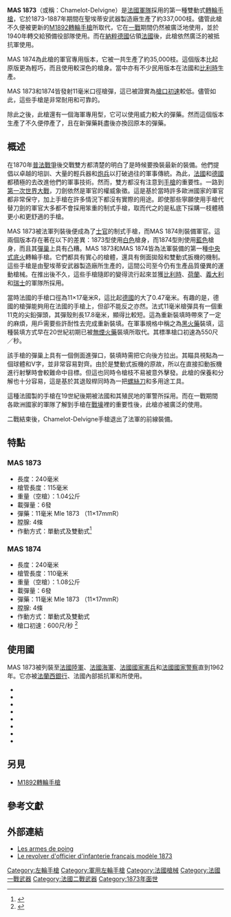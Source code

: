 {{noteTA
|G1=軍事
|G2=長度單位
|G3=Firearms
}}
{{Infobox Weapon
|name= Chamelot-Delvigne
|image= File:MAS 1873-two sides-p1030119.jpg
|image_size= 300px
|caption= MAS 1874（上）與MAS 1873（下）
|origin= {{flagcountry|French Third Republic}}
|type= [[轉輪手槍|轉輪手槍]]
<!-- 種類選擇 -->
|is_ranged= YES
|is_bladed=
|is_explosive=
|is_artillery=
|is_vehicle=
|is_missile=
|is_UK=
<!-- 服役記錄 -->
|service= 1873—1962年
|used_by=
|wars= 法國[[法國殖民地|殖民]][[戰爭|戰爭]]<br/>[[摩納哥革命|摩納哥革命]]<br/>[[一戰|一戰]]<br/>[[二戰|二戰]]
<!-- 生產歷史 -->
|designer= Henri-Gustave Delvigne<br/>J. Chamelot
|design_date=
|manufacturer= 聖埃蒂安武器製造廠（Manufacture d'armes de Saint-Étienne）
|unit_cost=
|production_date= 1873—1887年
|number= 33,700把
|variants= 
<!-- 基本規格 -->
|spec_label=
|weight= 1.04公斤
|length= 240毫米
|part_length= 115毫米
|width=
|height=
|diameter=
|wingspan=
|crew=
<!-- 投射武器規格 --> 
|cartridge= {{tsl|en|11mm French Ordnance|11毫米M1873}}
|caliber= 11毫米
|barrels=
|action= {{tsl|en|Trigger (firearms)|雙動式}}
|rate= 20—30發／分鐘
|velocity= 
|energy= 
|range= 
|max_range= 50米
|feed= 6發[[彈巢|彈巢]]
|sights= V型缺口及準星
}}

'''MAS 1873'''（或稱：Chamelot-Delvigne）是[[法國軍隊|法國軍隊]]採用的第一種雙動式[[轉輪手槍|轉輪手槍]]，它於1873-1887年期間在聖埃蒂安武器製造廠生產了約337,000枝。儘管此槍不久便被更新的[[M1892轉輪手槍|M1892轉輪手槍]]所取代，它在[[一戰|一戰]]期間仍然被廣泛地使用，並於1940年轉交給預備役部隊使用。而在[[納粹德國|納粹德國]]佔領[[法國|法國]]後，此槍依然廣泛的被抵抗軍使用。

MAS 1874為此槍的軍官專用版本，它被一共生產了約35,000枝。這個版本比起原版更為輕巧，而且使用較深色的槍身。當中亦有不少民用版本在法國和[[比利時|比利時]]生產。

MAS 1873和1874皆發射11毫米口徑槍彈，這已被證實為[[槍口初速|槍口初速]]較低。儘管如此，這些手槍是非常耐用和可靠的。

除此之後，此槍還有一個海軍專用型，它可以使用威力較大的彈藥。然而這個版本生產了不久便停產了，且在新彈藥耗盡後亦換回原本的彈藥。

== 概述 ==
在1870年[[普法戰爭|普法戰爭]]後交戰雙方都清楚的明白了是時候要換裝最新的裝備。他們提倡以卓越的培訓、大量的輕兵器和[[炮兵|炮兵]]以打破過往的軍事傳統。為此，[[法蘭西第三共和國|法國]]和[[德意志第二帝國|德國]]都積極的去改進他們的軍事技術。然而，雙方都沒有注意到[[手槍|手槍]]的重要性。一路到[[第一次世界大戰|第一次世界大戰]]，刀劍依然是軍官的權威象徵。這是基於當時許多歐洲國家的軍官都非常保守，加上手槍在許多情況下都沒有實際的用途。即使那些寧願使用手槍代替刀劍的軍官大多都不會採用笨重的制式手槍，取而代之的是私底下採購一枝體積更小和更舒適的手槍。

MAS 1873被法軍列裝後便成為了[[士官|士官]]的制式手槍，而MAS 1874則裝備軍官。這兩個版本存在著在以下的差異：1873型使用[[白色|白色]]槍身，而1874型則使用[[藍色|藍色]]槍身，而且其[[彈巢|彈巢]]上具有凸糟。MAS 1873和MAS 1874皆為法軍裝備的第一種[[中央式底火|中央式底火]]轉輪手槍。它們都具有實心的槍體，還具有側面拋殼和雙動式扳機的機制。這些手槍是由聖埃蒂安武器製造廠所生產的，這間公司至今仍有生產品質優異的運動槍械。在推出後不久，這些手槍隨即的變得流行起來並獲[[比利時|比利時]]、[[荷蘭|荷蘭]]、[[義大利王國_(1861年－1946年)|義大利]]和[[瑞士|瑞士]]的軍隊所採用。

當時法國的手槍口徑為11×17毫米R，這比起[[德意志第二帝國|德國]]的大了0.47毫米。有趣的是，德國的槍彈能夠用在法國的手槍上，但卻不能反之亦然。法式11毫米槍彈具有一個重11克的尖鉛彈頭，其彈殼則長17.8毫米，顯得比較短。這為重新裝填時帶來了一定的麻煩，用戶需要些許耐性去完成重新裝填。在軍事規格中稱之為[[黑火藥|黑火藥]]裝填，這種裝填方式早在20世紀初期已被[[無煙火藥|無煙火藥]]裝填所取代。其標準槍口初速為550尺／秒。

該手槍的彈巢上具有一個側面進彈口，裝填時需把它向後方拉出。其瞄具視點為一個球體和V字，並非常容易對齊。由於是雙動式扳機的原故，所以在直接扣動扳機進行射擊時會較難命中目標。但這也同時令槍枝不易被意外擊發。此槍的保養和分解也十分容易，這是基於其退殼桿同時為一把[[螺絲刀|螺絲刀]]和多用途工具。

這種法國製的手槍在19世紀後期被法國和其殖民地的軍警所採用。而在一戰期間各歐洲國家的軍隊了解到手槍在[[戰壕|戰壕]]裡的重要性後，此槍亦被廣泛的使用。

二戰結束後，Chamelot-Delvigne手槍退出了法軍的前線裝備。

== 特點 ==
=== MAS 1873 ===
* 長度：240毫米
* 槍管長度：115毫米
* 重量（空槍）：1.04公斤
* 載彈量：6發
* 彈藥：11毫米 Mle 1873 （11×17mmR）
* 膛腺: 4條
* 作動方式：單動式及雙動式<ref>{{Cite web |url=http://www.gunsworld.com/french/18xx/1873_gen_us.html |title=存档副本 |accessdate=2013-06-06 |archive-date=2019-06-09 |archive-url=https://web.archive.org/web/20190609094742/http://www.gunsworld.com/french/18xx/1873_gen_us.html |dead-url=no }}</ref>

=== MAS 1874 ===

* 長度：240毫米
* 槍管長度：110毫米
* 重量（空槍）：1.08公斤
* 載彈量：6發
* 彈藥：11毫米 Mle 1873 （11×17mmR）
* 膛腺: 4條
* 作動方式：單動式及雙動式
* 槍口初速：600尺/秒 <ref>{{cite book|last=McNab|first=Chris|title=Firearms|year=2009|publisher=Parragon|location=Queen Street House, 4th Queen Street, Bath BA1 1HE, UK|isbn=978-1-4075-1607-3|pages=64}}</ref>

== 使用國 ==
MAS 1873被列裝至[[法國陸軍|法國陸軍]]、[[法國海軍|法國海軍]]、[[法國國家憲兵|法國國家憲兵]]和[[法國國家警察|法國國家警察]]直到1962年。它亦被[[法蘭西銀行|法蘭西銀行]]、法國內部抵抗軍和{{tsl|en|National Forests Offic|國家林業委員會}}所使用。
* {{flagcountry|Belgium}}
* {{flagcountry|French Third Republic}}
* {{flagcountry|Kingdom of Greece}}
* {{flagcountry|Kingdom of Italy}}
* {{flagcountry|Italy}}
* {{flagcountry|Monaco}}
* {{flagcountry|Netherlands}}
* {{flagcountry|Switzerland}}

== 另見 ==
* [[M1892轉輪手槍|M1892轉輪手槍]]

== 參考文獻 ==
{{Reflist}}

== 外部連結 ==
* [http://armesfrancaises.free.fr/les%20armes%20de%20poing.html Les armes de poing] {{Wayback|url=http://armesfrancaises.free.fr/les%20armes%20de%20poing.html |date=20161231074958 }}
* [http://www.revolver1873.fr/ Le revolver d'officier d'infanterie français modèle 1873] {{Wayback|url=http://www.revolver1873.fr/ |date=20201123221937 }}

{{一戰法國步兵槍械}}
{{二戰法國步兵槍械}}
[[Category:左輪手槍|Category:左輪手槍]]
[[Category:軍用左輪手槍|Category:軍用左輪手槍]]
[[Category:法國槍械|Category:法國槍械]]
[[Category:法國一戰武器|Category:法國一戰武器]]
[[Category:法國二戰武器|Category:法國二戰武器]]
[[Category:1873年面世|Category:1873年面世]]